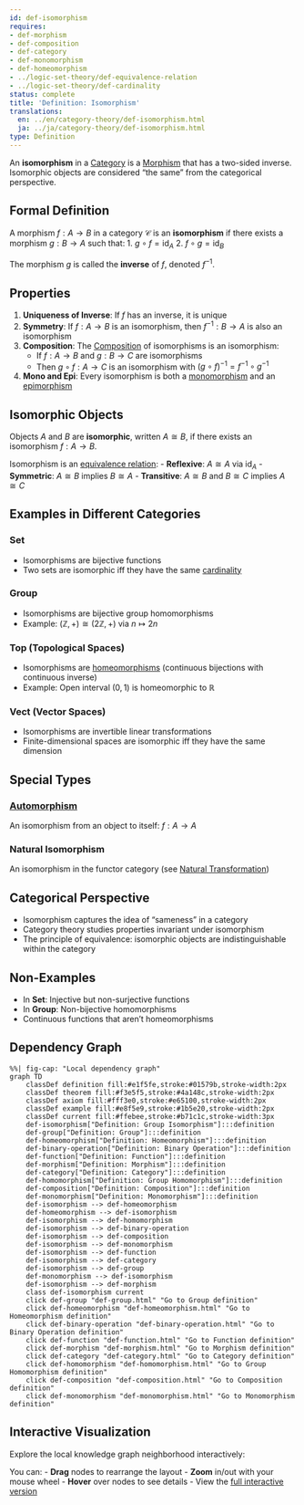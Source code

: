 ```yaml
---
id: def-isomorphism
requires:
- def-morphism
- def-composition
- def-category
- def-monomorphism
- def-homeomorphism
- ../logic-set-theory/def-equivalence-relation
- ../logic-set-theory/def-cardinality
status: complete
title: 'Definition: Isomorphism'
translations:
  en: ../en/category-theory/def-isomorphism.html
  ja: ../ja/category-theory/def-isomorphism.html
type: Definition
---
```


An **isomorphism** in a [Category](def-category.qmd) is a [Morphism](def-morphism.qmd) that has a two-sided inverse. Isomorphic objects are considered "the same" from the categorical perspective.

## Formal Definition

A morphism $f: A \to B$ in a category $\mathcal{C}$ is an **isomorphism** if there exists a morphism $g: B \to A$ such that:
1. $g \circ f = \text{id}_A$
2. $f \circ g = \text{id}_B$

The morphism $g$ is called the **inverse** of $f$, denoted $f^{-1}$.

## Properties

1. **Uniqueness of Inverse**: If $f$ has an inverse, it is unique
2. **Symmetry**: If $f: A \to B$ is an isomorphism, then $f^{-1}: B \to A$ is also an isomorphism
3. **Composition**: The [Composition](def-composition.qmd) of isomorphisms is an isomorphism:
   - If $f: A \to B$ and $g: B \to C$ are isomorphisms
   - Then $g \circ f: A \to C$ is an isomorphism with $(g \circ f)^{-1} = f^{-1} \circ g^{-1}$
4. **Mono and Epi**: Every isomorphism is both a [monomorphism](def-monomorphism.qmd) and an [epimorphism](def-epimorphism.qmd)

## Isomorphic Objects

Objects $A$ and $B$ are **isomorphic**, written $A \cong B$, if there exists an isomorphism $f: A \to B$.

Isomorphism is an [equivalence relation](../logic-set-theory/def-equivalence-relation.qmd):
- **Reflexive**: $A \cong A$ via $\text{id}_A$
- **Symmetric**: $A \cong B$ implies $B \cong A$
- **Transitive**: $A \cong B$ and $B \cong C$ implies $A \cong C$

## Examples in Different Categories

### Set
- Isomorphisms are bijective functions
- Two sets are isomorphic iff they have the same [cardinality](../logic-set-theory/def-cardinality.qmd)

### Group
- Isomorphisms are bijective group homomorphisms
- Example: $(\mathbb{Z}, +) \cong (2\mathbb{Z}, +)$ via $n \mapsto 2n$

### Top (Topological Spaces)
- Isomorphisms are [homeomorphisms](../topology/def-homeomorphism.qmd) (continuous bijections with continuous inverse)
- Example: Open interval $(0,1)$ is homeomorphic to $\mathbb{R}$

### Vect (Vector Spaces)
- Isomorphisms are invertible linear transformations
- Finite-dimensional spaces are isomorphic iff they have the same dimension

## Special Types

### [Automorphism](../algebra/def-automorphism.qmd)
An isomorphism from an object to itself: $f: A \to A$

### Natural Isomorphism
An isomorphism in the functor category (see [Natural Transformation](def-natural-transformation.qmd))

## Categorical Perspective

- Isomorphism captures the idea of "sameness" in a category
- Category theory studies properties invariant under isomorphism
- The principle of equivalence: isomorphic objects are indistinguishable within the category

## Non-Examples

- In **Set**: Injective but non-surjective functions
- In **Group**: Non-bijective homomorphisms
- Continuous functions that aren't homeomorphisms

## Dependency Graph

```mermaid
%%| fig-cap: "Local dependency graph"
graph TD
    classDef definition fill:#e1f5fe,stroke:#01579b,stroke-width:2px
    classDef theorem fill:#f3e5f5,stroke:#4a148c,stroke-width:2px
    classDef axiom fill:#fff3e0,stroke:#e65100,stroke-width:2px
    classDef example fill:#e8f5e9,stroke:#1b5e20,stroke-width:2px
    classDef current fill:#ffebee,stroke:#b71c1c,stroke-width:3px
    def-isomorphism["Definition: Group Isomorphism"]:::definition
    def-group["Definition: Group"]:::definition
    def-homeomorphism["Definition: Homeomorphism"]:::definition
    def-binary-operation["Definition: Binary Operation"]:::definition
    def-function["Definition: Function"]:::definition
    def-morphism["Definition: Morphism"]:::definition
    def-category["Definition: Category"]:::definition
    def-homomorphism["Definition: Group Homomorphism"]:::definition
    def-composition["Definition: Composition"]:::definition
    def-monomorphism["Definition: Monomorphism"]:::definition
    def-isomorphism --> def-homeomorphism
    def-homeomorphism --> def-isomorphism
    def-isomorphism --> def-homomorphism
    def-isomorphism --> def-binary-operation
    def-isomorphism --> def-composition
    def-isomorphism --> def-monomorphism
    def-isomorphism --> def-function
    def-isomorphism --> def-category
    def-isomorphism --> def-group
    def-monomorphism --> def-isomorphism
    def-isomorphism --> def-morphism
    class def-isomorphism current
    click def-group "def-group.html" "Go to Group definition"
    click def-homeomorphism "def-homeomorphism.html" "Go to Homeomorphism definition"
    click def-binary-operation "def-binary-operation.html" "Go to Binary Operation definition"
    click def-function "def-function.html" "Go to Function definition"
    click def-morphism "def-morphism.html" "Go to Morphism definition"
    click def-category "def-category.html" "Go to Category definition"
    click def-homomorphism "def-homomorphism.html" "Go to Group Homomorphism definition"
    click def-composition "def-composition.html" "Go to Composition definition"
    click def-monomorphism "def-monomorphism.html" "Go to Monomorphism definition"
```

## Interactive Visualization

Explore the local knowledge graph neighborhood interactively:

::: {.graph-viz data-id="def-isomorphism" data-width="700" data-height="500"}
:::

You can:
- **Drag** nodes to rearrange the layout
- **Zoom** in/out with your mouse wheel
- **Hover** over nodes to see details
- View the [full interactive version](../../output/interactive/def-isomorphism.html){target="_blank"}
